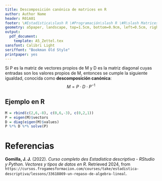 ```yaml
---
title: Descomposición canónica de matrices en R
author: Author Name
header: R01A01
footer: \#Estadística\slash R \#Programación\slash R \#R\slash Matrices \#Algebra
geometry: a5paper, landscape, top=1.5cm, bottom=0.9cm, left=0.5cm, right=0.5cm, headsep = 0.5cm, footskip = 12pt
output:
  pdf_document: 
    template: A5_Zettel.tex
sansfont: Calibri Light
seriffont: "Bookman Old Style"
printpaper: yes
---
```

Si P es la matriz de vectores propios de M y D es la matriz diagonal cuyas entradas son los valores propios de M, entonces se cumple la siguiente igualdad, conocida como **descomposición canónica**: 
$$M = P \cdot D \cdot P^{-1}$$

## Ejemplo en R
```r
M = rbind(c(2,6,-8), c(0,6,-3), c(0,2,1))
P = eigen(M)$vectors
D = diag(eigen(M)$values)
P %*% D %*% solve(P)
```

\pagebreak

# Referencias

**Gomilla, J. J.** (2022). _Curso completo des Estadística descriptiva - RStudio y Python. Vectores y tipos de datos en R_. Retrieved 2024, from <code style="word-wrap: break-word;">https://cursos.frogamesformacion.com/courses/take/estadistica-descriptiva/lessons/33618869-un-repaso-de-algebra-lineal</code>.